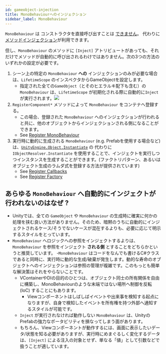 ```yaml
---
id: gameobject-injection
title: MonoBehaviourへのインジェクション
sidebar_label: MonoBehaviour
---
```


`MonoBehaviour` は コンストラクタを直接呼び出すことは [できません](https://docs.unity3d.com/ScriptReference/MonoBehaviour.Awake)。
代わりに[メソッドインジェクション](/resolving/method-injection)が利用できます。

但し、`MonoBehaviour` のメソッドに `[Inject]` アトリビュートがあっても、それだけでメソッドが自動的に呼び出されるわけではありません。次の3つの方法のいずれかの設定が必要です。

1. シーン上の特定の `MonoBehaviour` **への** インジェクションのみが必要な場合は、`LifetimeScope` のインスペクタからGameObjectを設定します。
    - 指定された全ての`GameObject`（とそのヒエラルキ配下も含む）の`MonoBehaviour` は、`LifetimeScope` が初期化される際に自動的に`Inject` が実行されます。![](./assets/screenshot_auto_inject_gameobjects.png)
2. `RegisterComponent*` メソッドによって `MonoBehaviour` をコンテナへ登録する。
    - この場合、登録された `MonoBehaviour` へのインジェクションが行われると共に、他のオブジェクトからインジェクションされる側になることができます。
    - See [Register MonoBehaviour](../registering/register-monobehaviour)
3. 実行時に動的に生成される `MonoBehaviour` (e.g. Prefabを使用する場合など)は、[`UnityEngine.Object.Instantiate`](https://docs.unity3d.com/ScriptReference/Object.Instantiate) の 代わりに `IObjectResolver.Instantiate` を使用することで、インジェクトを実行しつつインスタンスを生成することができます。(ファクトリパターン、あるいはオブジェクト生成のラムダ式を登録する方法が提供されています)
    - See [Register Callbacks](../registering/register-callbacks)
    - See [Register Factory](../registering/register-factory)

## あらゆる `MonoBehaviour` へ自動的にインジェクトが行われないのはなぜ ?

- Unityでは、全ての `GameObject` や `MonoBehaviour` の生成時に確実に何かの処理を挟む良い方法がありません。そのため、暗黙のうちに自動的にインジェクトされるケース/そうでないケースが混在するよりも、必要に応じて明示するスタイルをとっています。
- `MonoBehaviour` へロジックへの参照をインジェクトするよりは、`MonoBehaviour` を参照をインジェクト **される側** とすることをどちらかというと推奨しています。
    -`MonoBehaviour` はコードをなんでも書けるC#クラスであると同時に、実行時に動的な生成/破棄が発生します。動的な寿命のオブジェクトへのインジェクションは参照の管理が複雑です。このもっとも簡単な解決策はそれをやらないことです。
    - VContainerやDIの目的のひとつは、オブジェクト同士の所有関係を自由に構築し、MonoBehaviourのような末端ではない場所へ制御を反転(IoC) することにもあります。
        - Viewコンポーネントはしばしばイベントや出来事を検知する起点になりますが、自身で検知したイベントを所有権を持つ外部へ通知するスタイルが可能です。
    - `Inject` が実行されなければ動作しない `MonoBehaviour` は、UnityのPrefabの強力なポータビリティを損なってしまう面があります。
    - もちろん、Viewコンポーネントが動作するには、画面に表示したいデータ/状態を知る必要がありますが、実行時にめまぐるしく変化するデータは、`[Inject]` による注入の対象とせず、単なる「値」として引数などで扱うことが適しています。
